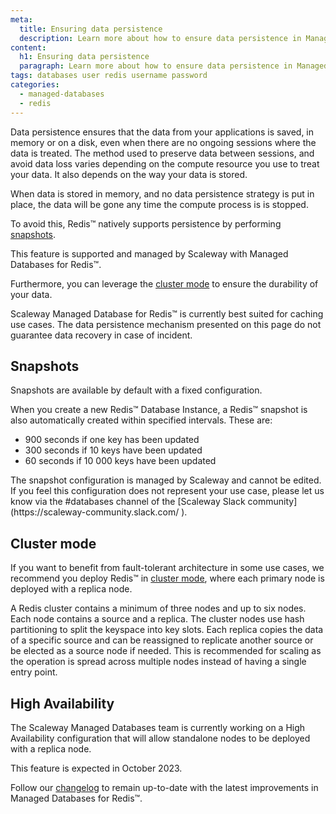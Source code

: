 ```yaml
---
meta:
  title: Ensuring data persistence
  description: Learn more about how to ensure data persistence in Managed Database for Redis™.
content:
  h1: Ensuring data persistence
  paragraph: Learn more about how to ensure data persistence in Managed Database for Redis™.
tags: databases user redis username password
categories:
  - managed-databases
  - redis
---
```


Data persistence ensures that the data from your applications is saved, in memory or on a disk, even when there are no ongoing sessions where the data is treated. The method used to preserve data between sessions, and avoid data loss varies depending on the compute resource you use to treat your data. It also depends on the way your data is stored.

When data is stored in memory, and no data persistence strategy is put in place, the data will be gone any time the compute process is is stopped.

To avoid this, Redis™ natively supports persistence by performing [snapshots](https://redis.io/docs/management/persistence/).

This feature is supported and managed by Scaleway with Managed Databases for Redis™.

Furthermore, you can leverage the [cluster mode](/faq/databases-for-redis/#what-is-the-logic-behind-the-cluster-mode) to ensure the durability of your data.

<Message type="important">
  Scaleway Managed Database for Redis™ is currently best suited for caching use cases. The data persistence mechanism presented on this page do not guarantee data recovery in case of incident.
</Message>

## Snapshots

Snapshots are available by default with a fixed configuration.

When you create a new Redis™ Database Instance, a Redis™ snapshot is also automatically created within specified intervals. These are:

- 900 seconds if one key has been updated
- 300 seconds if 10 keys have been updated
- 60 seconds if 10 000 keys have been updated

<Message type="important">
  The snapshot configuration is managed by Scaleway and cannot be edited. If you feel this configuration does not represent your use case, please let us know via the #databases channel of the [Scaleway Slack community](https://scaleway-community.slack.com/ ).
</Message>

## Cluster mode

If you want to benefit from fault-tolerant architecture in some use cases, we recommend you deploy Redis™ in [cluster mode](/faq/databases-for-redis/#what-is-the-logic-behind-the-cluster-mode), where each primary node is deployed with a replica node.

A Redis cluster contains a minimum of three nodes and up to six nodes. Each node contains a source and a replica. The cluster nodes use hash partitioning to split the keyspace into key slots. Each replica copies the data of a specific source and can be reassigned to replicate another source or be elected as a source node if needed. This is recommended for scaling as the operation is spread across multiple nodes instead of having a single entry point.

## High Availability

The Scaleway Managed Databases team is currently working on a High Availability configuration that will allow standalone nodes to be deployed with a replica node.

This feature is expected in October 2023.

Follow our [changelog](/changelog/) to remain up-to-date with the latest improvements in Managed Databases for Redis™.